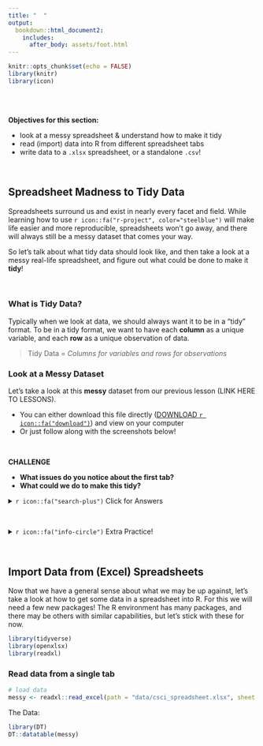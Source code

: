 ```yaml
---
title: "  "
output: 
  bookdown::html_document2:
    includes:
      after_body: assets/foot.html
---
```


```r

knitr::opts_chunk$set(echo = FALSE)
library(knitr)
library(icon)

```

<br>
<br>

:::obj

 **Objectives for this section:**
 
 - look at a messy spreadsheet & understand how to make it tidy
 - read (import) data into R from different spreadsheet tabs
 - write data to a `.xlsx` spreadsheet, or a standalone `.csv`!
 
:::

<br>

## Spreadsheet Madness to Tidy Data

Spreadsheets surround us and exist in nearly every facet and field. While learning how to use `r icon::fa("r-project", color="steelblue")` will make life easier and more reproducible, spreadsheets won't go away, and there will always still be a messy dataset that comes your way.

So let's talk about what tidy data should look like, and then take a look at a messy real-life spreadsheet, and figure out what could be done to make it **tidy**!  

<br>

### **What is Tidy Data?**

Typically when we look at data, we should always want it to be in a "tidy" format. To be in a tidy format, we want to have each **column** as a unique variable, and each **row** as a unique observation of data. 

> Tidy Data = *Columns for variables and rows for observations*

### **Look at a Messy Dataset**

Let's take a look at this **messy** dataset from our previous lesson (LINK HERE TO LESSONS). 

 - You can either download this file directly ([DOWNLOAD `r icon::fa("download")`](https://github.com/ucd-cws/CABW2020_R_training/raw/main/data/csci_spreadsheet.xlsx)) and view on your computer
 - Or just follow along with the screenshots below!
 
 <br>
 
 
 
 <div class = "blue">

:::obj

**CHALLENGE**  

 - **What issues do you notice about the first tab?**
 - **What could we do to make this tidy?**

:::

</div>



<details>
  <summary>`r icon::fa("search-plus")` Click for Answers</summary>
<br>

 - Multiple tables on one sheet
 - Figure embedded in the same sheet
 - Tables start on different rows
 - Table on far left doesn't have column headers so no idea what the data may be
 - *add mixed col or date issue*

</details> 

<br>


<details>
  <summary>`r icon::fa("info-circle")` Extra Practice!</summary>
<br>

If you are interested in an excellent lesson on how to improve your spreadsheet skills, checkout the excellent lesson via [Data Carpentry: Data Organization in Spreadsheets for Ecologists](https://datacarpentry.org/spreadsheet-ecology-lesson/). This lesson should be read by anyone and everyone who uses spreadsheets (which is everyone), so go take a look!

</details

<br>
<br>

## Import Data from (Excel) Spreadsheets

Now that we have a general sense about what we may be up against, let's take a look at how to get some data in a spreadsheet into R. For this we will need a few new packages! The R environment has many packages, and there may be others with similar capabilities, but let's stick with these for now.

```r
library(tidyverse)
library(openxlsx)
library(readxl)

```

### **Read data from a single tab**


```r

# load data
messy <- readxl::read_excel(path = "data/csci_spreadsheet.xlsx", sheet = 1)

```

The Data: 
<br>
```r

library(DT)
DT::datatable(messy)

```

